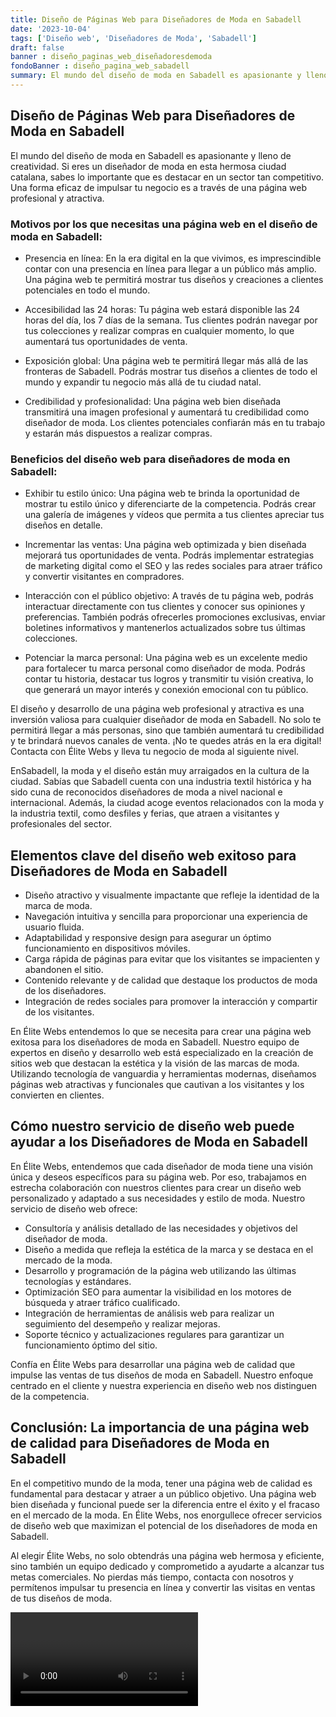 ```yaml
---
title: Diseño de Páginas Web para Diseñadores de Moda en Sabadell
date: '2023-10-04'
tags: ['Diseño web', 'Diseñadores de Moda', 'Sabadell']
draft: false
banner : diseño_paginas_web_diseñadoresdemoda
fondoBanner : diseño_pagina_web_sabadell
summary: El mundo del diseño de moda en Sabadell es apasionante y lleno de creatividad. Si eres un diseñador de moda en esta hermosa ciudad catalana, sabes lo importante que es destacar en un sector tan competitivo. Una forma eficaz de impulsar tu negocio es a través de una página web profesional y atractiva.
---
```


## Diseño de Páginas Web para Diseñadores de Moda en Sabadell

El mundo del diseño de moda en Sabadell es apasionante y lleno de creatividad. Si eres un diseñador de moda en esta hermosa ciudad catalana, sabes lo importante que es destacar en un sector tan competitivo. Una forma eficaz de impulsar tu negocio es a través de una página web profesional y atractiva.

### Motivos por los que necesitas una página web en el diseño de moda en Sabadell:

- Presencia en línea: En la era digital en la que vivimos, es imprescindible contar con una presencia en línea para llegar a un público más amplio. Una página web te permitirá mostrar tus diseños y creaciones a clientes potenciales en todo el mundo.

- Accesibilidad las 24 horas: Tu página web estará disponible las 24 horas del día, los 7 días de la semana. Tus clientes podrán navegar por tus colecciones y realizar compras en cualquier momento, lo que aumentará tus oportunidades de venta.

- Exposición global: Una página web te permitirá llegar más allá de las fronteras de Sabadell. Podrás mostrar tus diseños a clientes de todo el mundo y expandir tu negocio más allá de tu ciudad natal.

- Credibilidad y profesionalidad: Una página web bien diseñada transmitirá una imagen profesional y aumentará tu credibilidad como diseñador de moda. Los clientes potenciales confiarán más en tu trabajo y estarán más dispuestos a realizar compras.

### Beneficios del diseño web para diseñadores de moda en Sabadell:

- Exhibir tu estilo único: Una página web te brinda la oportunidad de mostrar tu estilo único y diferenciarte de la competencia. Podrás crear una galería de imágenes y vídeos que permita a tus clientes apreciar tus diseños en detalle.

- Incrementar las ventas: Una página web optimizada y bien diseñada mejorará tus oportunidades de venta. Podrás implementar estrategias de marketing digital como el SEO y las redes sociales para atraer tráfico y convertir visitantes en compradores.

- Interacción con el público objetivo: A través de tu página web, podrás interactuar directamente con tus clientes y conocer sus opiniones y preferencias. También podrás ofrecerles promociones exclusivas, enviar boletines informativos y mantenerlos actualizados sobre tus últimas colecciones.

- Potenciar la marca personal: Una página web es un excelente medio para fortalecer tu marca personal como diseñador de moda. Podrás contar tu historia, destacar tus logros y transmitir tu visión creativa, lo que generará un mayor interés y conexión emocional con tu público.

El diseño y desarrollo de una página web profesional y atractiva es una inversión valiosa para cualquier diseñador de moda en Sabadell. No solo te permitirá llegar a más personas, sino que también aumentará tu credibilidad y te brindará nuevos canales de venta. ¡No te quedes atrás en la era digital! Contacta con Élite Webs y lleva tu negocio de moda al siguiente nivel.

EnSabadell, la moda y el diseño están muy arraigados en la cultura de la ciudad. Sabías que Sabadell cuenta con una industria textil histórica y ha sido cuna de reconocidos diseñadores de moda a nivel nacional e internacional. Además, la ciudad acoge eventos relacionados con la moda y la industria textil, como desfiles y ferias, que atraen a visitantes y profesionales del sector.

<GifSeo />

<Cta />

## Elementos clave del diseño web exitoso para Diseñadores de Moda en Sabadell

- Diseño atractivo y visualmente impactante que refleje la identidad de la marca de moda.
- Navegación intuitiva y sencilla para proporcionar una experiencia de usuario fluida.
- Adaptabilidad y responsive design para asegurar un óptimo funcionamiento en dispositivos móviles.
- Carga rápida de páginas para evitar que los visitantes se impacienten y abandonen el sitio.
- Contenido relevante y de calidad que destaque los productos de moda de los diseñadores.
- Integración de redes sociales para promover la interacción y compartir de los visitantes.

En Élite Webs entendemos lo que se necesita para crear una página web exitosa para los diseñadores de moda en Sabadell. Nuestro equipo de expertos en diseño y desarrollo web está especializado en la creación de sitios web que destacan la estética y la visión de las marcas de moda. Utilizando tecnología de vanguardia y herramientas modernas, diseñamos páginas web atractivas y funcionales que cautivan a los visitantes y los convierten en clientes.

## Cómo nuestro servicio de diseño web puede ayudar a los Diseñadores de Moda en Sabadell

En Élite Webs, entendemos que cada diseñador de moda tiene una visión única y deseos específicos para su página web. Por eso, trabajamos en estrecha colaboración con nuestros clientes para crear un diseño web personalizado y adaptado a sus necesidades y estilo de moda. Nuestro servicio de diseño web ofrece:

- Consultoría y análisis detallado de las necesidades y objetivos del diseñador de moda.
- Diseño a medida que refleja la estética de la marca y se destaca en el mercado de la moda.
- Desarrollo y programación de la página web utilizando las últimas tecnologías y estándares.
- Optimización SEO para aumentar la visibilidad en los motores de búsqueda y atraer tráfico cualificado.
- Integración de herramientas de análisis web para realizar un seguimiento del desempeño y realizar mejoras.
- Soporte técnico y actualizaciones regulares para garantizar un funcionamiento óptimo del sitio.

Confía en Élite Webs para desarrollar una página web de calidad que impulse las ventas de tus diseños de moda en Sabadell. Nuestro enfoque centrado en el cliente y nuestra experiencia en diseño web nos distinguen de la competencia.

## Conclusión: La importancia de una página web de calidad para Diseñadores de Moda en Sabadell

En el competitivo mundo de la moda, tener una página web de calidad es fundamental para destacar y atraer a un público objetivo. Una página web bien diseñada y funcional puede ser la diferencia entre el éxito y el fracaso en el mercado de la moda. En Élite Webs, nos enorgullece ofrecer servicios de diseño web que maximizan el potencial de los diseñadores de moda en Sabadell.

Al elegir Élite Webs, no solo obtendrás una página web hermosa y eficiente, sino también un equipo dedicado y comprometido a ayudarte a alcanzar tus metas comerciales. No pierdas más tiempo, contacta con nosotros y permítenos impulsar tu presencia en línea y convertir las visitas en ventas de tus diseños de moda.

<Video />

<CtaBot job='Diseñadores de Moda' city='Sabadell'/>

<Gmaps query='Sabadell+españa+maps' />